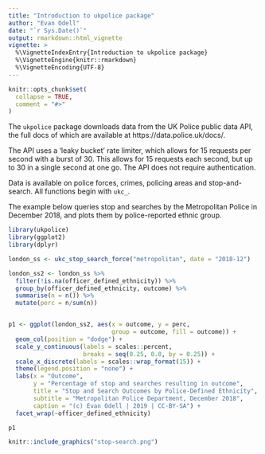 ```yaml
---
title: "Introduction to ukpolice package"
author: "Evan Odell"
date: "`r Sys.Date()`"
output: rmarkdown::html_vignette
vignette: >
  %\VignetteIndexEntry{Introduction to ukpolice package}
  %\VignetteEngine{knitr::rmarkdown}
  %\VignetteEncoding{UTF-8}
---
```


```r
knitr::opts_chunk$set(
  collapse = TRUE,
  comment = "#>"
)
```

The `ukpolice` package downloads data from the UK Police public data API, the full docs of which are available at https://data.police.uk/docs/.

The API uses a 'leaky bucket' rate limiter, which allows for 15 requests per second with a burst of 30. This allows for 15 requests each second, but up to 30 in a single second at one go. The API does not require authentication.

Data is available on police forces, crimes, policing areas and stop-and-search. All functions begin with `ukc_`.

The example below queries stop and searches by the Metropolitan Police in December 2018, and plots them by police-reported ethnic group.

```r
library(ukpolice)
library(ggplot2)
library(dplyr)

london_ss <- ukc_stop_search_force("metropolitan", date = "2018-12")

london_ss2 <- london_ss %>% 
  filter(!is.na(officer_defined_ethnicity)) %>%
  group_by(officer_defined_ethnicity, outcome) %>%
  summarise(n = n()) %>%
  mutate(perc = n/sum(n))


p1 <- ggplot(london_ss2, aes(x = outcome, y = perc,
                             group = outcome, fill = outcome)) + 
  geom_col(position = "dodge") + 
  scale_y_continuous(labels = scales::percent,
                     breaks = seq(0.25, 0.8, by = 0.25)) + 
  scale_x_discrete(labels = scales::wrap_format(15)) + 
  theme(legend.position = "none") + 
  labs(x = "Outcome", 
       y = "Percentage of stop and searches resulting in outcome",
       title = "Stop and Search Outcomes by Police-Defined Ethnicity",
       subtitle = "Metropolitan Police Department, December 2018",
       caption = "(c) Evan Odell | 2019 | CC-BY-SA") + 
  facet_wrap(~officer_defined_ethnicity)

p1
```


```r
knitr::include_graphics("stop-search.png")
```

